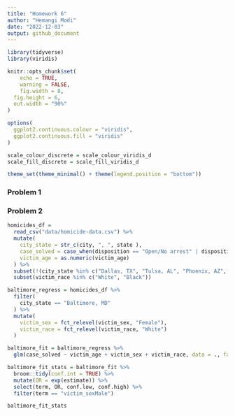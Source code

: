 ```yaml
---
title: "Homework 6"
author: "Hemangi Modi"
date: "2022-12-03"
output: github_document
---
```


```r
library(tidyverse)
library(viridis)

knitr::opts_chunk$set(
	echo = TRUE,
	warning = FALSE,
	fig.width = 8, 
  fig.height = 6,
  out.width = "90%"
)

options(
  ggplot2.continuous.colour = "viridis",
  ggplot2.continuous.fill = "viridis"
)

scale_colour_discrete = scale_colour_viridis_d
scale_fill_discrete = scale_fill_viridis_d

theme_set(theme_minimal() + theme(legend.position = "bottom"))
```

### Problem 1



### Problem 2


```r
homicides_df = 
  read_csv("data/homicide-data.csv") %>% 
  mutate(
    city_state = str_c(city, ", ", state ),
    case_solved = case_when(disposition == "Open/No arrest" | disposition == "Closed without arrest" ~ 0, disposition == "Closed by arrest" ~ 1),
    victim_age = as.numeric(victim_age)
  ) %>% 
  subset(!(city_state %in% c("Dallas, TX", "Tulsa, AL", "Phoenix, AZ", "Kansas City, MO"))) %>% 
  subset(victim_race %in% c("White", "Black"))

```

```r
baltimore_regress = homicides_df %>% 
  filter(
    city_state == "Baltimore, MD"
  ) %>% 
  mutate(
    victim_sex = fct_relevel(victim_sex, "Female"),
    victim_race = fct_relevel(victim_race, "White")
  )

baltimore_fit = baltimore_regress %>% 
  glm(case_solved ~ victim_age + victim_sex + victim_race, data = ., family = binomial())

baltimore_fit_stats = baltimore_fit %>% 
  broom::tidy(conf.int = TRUE) %>%  
  mutate(OR = exp(estimate)) %>% 
  select(term, OR, conf.low, conf.high) %>% 
  filter(term == "victim_sexMale")

baltimore_fit_stats

  
```


